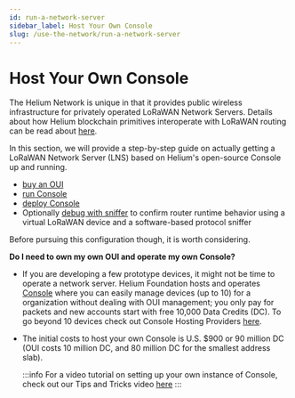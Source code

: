 ```yaml
---
id: run-a-network-server
sidebar_label: Host Your Own Console
slug: /use-the-network/run-a-network-server
---
```


# Host Your Own Console

The Helium Network is unique in that it provides public wireless infrastructure
for privately operated LoRaWAN Network Servers. Details about how Helium
blockchain primitives interoperate with LoRaWAN routing can be read about
[here](/lorawan-on-helium).

In this section, we will provide a step-by-step guide on actually getting a
LoRaWAN Network Server (LNS) based on Helium's open-source Console up and
running.

- [buy an OUI](/use-the-network/run-a-network-server/buy-an-oui)
- [run Console](/use-the-network/run-a-network-server/run-console)
- [deploy Console](/use-the-network/run-a-network-server/deploy-console)
- Optionally [debug with sniffer](/use-the-network/run-a-network-server/debug-with-sniffer)
  to confirm router runtime behavior using a virtual LoRaWAN device and a
  software-based protocol sniffer

Before pursuing this configuration though, it is worth considering.

**Do I need to own my own OUI and operate my own Console?**

- If you are developing a few prototype devices, it might not be time to operate
  a network server. Helium Foundation hosts and operates
  [Console](/use-the-network/console) where you can easily manage devices (up to 10) for a
  organization without dealing with OUI management; you only pay for packets and
  new accounts start with free 10,000 Data Credits (DC). To go beyond 10 devices check out Console Hosting Providers [here](/use-the-network/console/hosting-providers).

- The initial costs to host your own Console is U.S. $900 or 90 million DC (OUI costs 10 million DC, and 80 million DC for the smallest address slab).

  :::info
  For a video tutorial on setting up your own instance of Console, 
  check out our Tips and Tricks video [here](https://www.youtube.com/watch?v=rVb5gfE_vs8)
  :::
